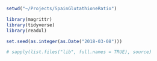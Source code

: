 ```r
setwd("~/Projects/SpainGlutathioneRatio")

library(magrittr)
library(tidyverse)
library(readxl)

set.seed(as.integer(as.Date("2018-03-08")))

# sapply(list.files("lib", full.names = TRUE), source)
```
